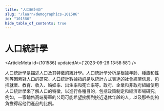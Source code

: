 ```yaml
---
title: "人口統計學"
slug: "/learn/demographics-101586"
id: "101586"
hide_table_of_contents: true
---
```



# 人口統計學

<ArticleMeta id={101586} updatedAt={'2023-09-26 13:58:58'} />
<div className='border-solid border-b border-t-0 my-4 border-[var(--ifm-color-gray-300)]' />

人口統計學是描述人口及其特徵的統計學。人口統計學分析是根據年齡、種族和性別等因素對人口的研究。人口統計數據指的是以統計方式表達的社會經濟信息，包括就業、教育、收入、婚姻率、出生率和死亡率等。政府、企業和非政府組織使用人口統計學來了解人口的特徵，以進行各種目的，包括政策制定和經濟市場研究。例如，一家銷售高端房車的公司可能希望接觸到接近退休年齡的人，以及那些能夠負擔得起他們產品的比例。
